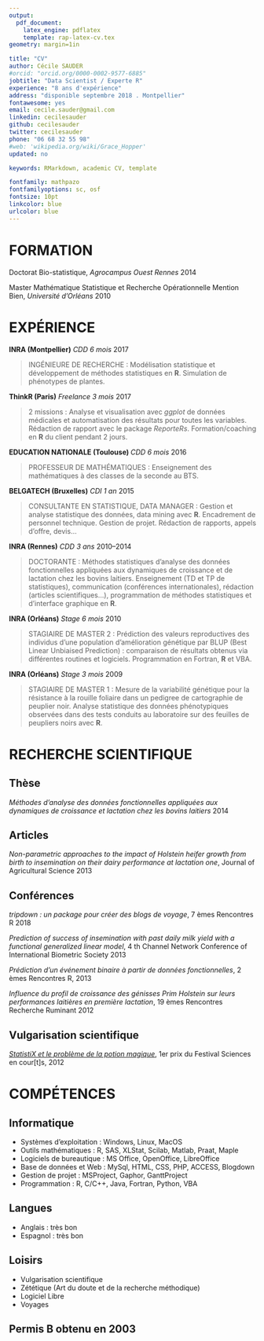 ```yaml
---
output: 
  pdf_document:
    latex_engine: pdflatex
    template: rap-latex-cv.tex
geometry: margin=1in

title: "CV"
author: Cécile SAUDER
#orcid: "orcid.org/0000-0002-9577-6885"
jobtitle: "Data Scientist / Experte R"
experience: "8 ans d'expérience"
address: "disponible septembre 2018 . Montpellier"
fontawesome: yes
email: cecile.sauder@gmail.com
linkedin: cecilesauder
github: cecilesauder
twitter: cecilesauder
phone: "06 68 32 55 98"
#web: 'wikipedia.org/wiki/Grace_Hopper'
updated: no

keywords: RMarkdown, academic CV, template

fontfamily: mathpazo
fontfamilyoptions: sc, osf
fontsize: 10pt
linkcolor: blue
urlcolor: blue
---
```


# FORMATION

Doctorat Bio-statistique, *Agrocampus Ouest Rennes* \hfill 2014

Master Mathématique Statistique et Recherche Opérationnelle Mention Bien, *Université d'Orléans* \hfill 2010


# EXPÉRIENCE

**INRA (Montpellier)** *CDD 6 mois* \hfill 2017

 > INGÉNIEURE DE RECHERCHE : 
Modélisation statistique et développement de méthodes
statistiques en **R**. Simulation de phénotypes de plantes.

**ThinkR (Paris)** *Freelance 3 mois* \hfill 2017

 > 2 missions : Analyse et visualisation avec *ggplot* de données médicales et automatisation des résultats pour toutes les variables. Rédaction de rapport avec le package *ReporteRs*. Formation/coaching en **R**  du client pendant 2 jours. 
 

**EDUCATION NATIONALE (Toulouse) ** *CDD 6 mois* \hfill 2016

 > PROFESSEUR DE MATHÉMATIQUES : 
Enseignement des mathématiques à des classes de la
seconde au BTS.
 
**BELGATECH (Bruxelles)** *CDI 1 an* \hfill 2015

 >  CONSULTANTE EN STATISTIQUE, DATA MANAGER : 
Gestion et analyse statistique des données, data mining avec **R**. 
Encadrement de personnel technique. Gestion de projet. 
Rédaction de rapports, appels d’offre, devis...

**INRA (Rennes)** *CDD 3 ans* \hfill 2010--2014

 > DOCTORANTE : 
Méthodes statistiques d'analyse des données fonctionnelles
appliquées aux dynamiques de croissance et de lactation chez les bovins laitiers. Enseignement (TD et TP de statistiques), communication (conférences internationales), rédaction (articles scientifiques...), programmation de méthodes statistiques et d'interface graphique en **R**.

**INRA (Orléans)** *Stage 6 mois* \hfill 2010

 > STAGIAIRE DE MASTER 2 : 
Prédiction des valeurs reproductives des individus d'une population
d'amélioration génétique par BLUP (Best Linear Unbiaised Prediction) : comparaison de résultats obtenus via différentes routines et logiciels. Programmation en Fortran, **R** et VBA.

**INRA (Orléans)** *Stage 3 mois* \hfill 2009

 > STAGIAIRE DE MASTER 1 : 
Mesure de la variabilité génétique pour la résistance à la rouille foliaire
dans un pedigree de cartographie de peuplier noir. Analyse statistique des données phénotypiques observées dans des tests conduits au laboratoire sur des feuilles de peupliers noirs avec **R**.


# RECHERCHE SCIENTIFIQUE

## **Thèse**

*Méthodes d'analyse des données fonctionnelles appliquées aux dynamiques de croissance et lactation chez les bovins laitiers* \hfill 2014

## **Articles**

*Non-parametric approaches to the impact of Holstein heifer growth from birth to insemination on their dairy performance at lactation one*, Journal of Agricultural Science \hfill 2013 


## **Conférences** 

*tripdown : un package pour créer des blogs de voyage*, 7 èmes Rencontres R \hfill 2018

*Prediction of success of insemination with past daily milk yield with a functional generalized linear model*, 4 th
Channel Network Conference of International Biometric Society \hfill 2013

*Prédiction d'un événement binaire à partir de données fonctionnelles*, 2 èmes Rencontres R, \hfill 2013

*Influence du profil de croissance des génisses Prim Holstein sur leurs performances laitières en première
lactation*, 19 èmes Rencontres Recherche Ruminant \hfill 2012 

## **Vulgarisation scientifique**

[*StatistiX et le problème de la potion magique*](https://www.youtube.com/watch?v=QAT0F__A258), 1er prix du Festival Sciences en cour[t]s, 2012

# COMPÉTENCES

## **Informatique** 

- Systèmes d'exploitation : Windows, Linux, MacOS
- Outils mathématiques : R, SAS, XLStat, Scilab, Matlab, Praat, Maple
- Logiciels de bureautique : MS Office, OpenOffice, LibreOffice
- Base de données et Web : MySql, HTML, CSS, PHP, ACCESS, Blogdown
- Gestion de projet : MSProject, Gaphor, GanttProject
- Programmation : R, C/C++, Java, Fortran, Python, VBA

## **Langues**

- Anglais : très bon
- Espagnol : très bon

## **Loisirs**

- Vulgarisation scientifique
- Zététique (Art du doute et de la recherche méthodique)
- Logiciel Libre
- Voyages

## Permis B obtenu en 2003